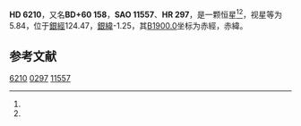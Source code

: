 {{Starbox begin
| name = HD 6210
}}
{{Starbox observe
| epoch = [[J2000.0|J2000.0]]
| constell = {{星座名待查}}<ref name=SIMBAD>{{cite web
 | url=http://simbad.u-strasbg.fr/simbad/sim-id?Ident=HR+297
 | title=Pulsating variable Star
 | publisher=Centre de Données astronomiques de Strasbourg
 | work=SIMBAD
 | accessdate=2012-07-13
 | archive-date=2016-03-15
 | archive-url=https://web.archive.org/web/20160315092059/http://simbad.u-strasbg.fr/simbad/sim-id?Ident=HR+297
 | dead-url=no
 }}</ref><ref name=DATA>{{cite web
 | url=http://vizier.u-strasbg.fr/viz-bin/VizieR-5?-out.add=.&-source=5050&-corr=PK=HR&-out.max=9999&HR=297
 | title=VizieR Detailed Page
 | accessdate=2012-07-13
 | archive-date=2016-03-05
 | archive-url=https://web.archive.org/web/20160305231325/http://vizier.u-strasbg.fr/viz-bin/VizieR-5?-out.add=.&-source=5050&-corr=PK=HR&-out.max=9999&HR=297
 | dead-url=no
 }}</ref>
| 星官 = 
| ra = {{RA|1|4|19.6}}<ref name=SIMBAD /><ref name=DATA />
| dec = {{DEC|+61|34|49}}<ref name=SIMBAD /><ref name=DATA />
| appmag_v = 5.84<ref name=SIMBAD /><ref name=DATA />
}}
{{Starbox character
| class = F6V<ref name=SIMBAD /><ref name=DATA />
| b-v = 0.54<ref name=SIMBAD /><ref name=DATA />
| u-b = 0.11<ref name=SIMBAD /><ref name=DATA />
| r-i = <ref name=SIMBAD /><ref name=DATA />
| variable = 
}}
{{Starbox astrometry
| radial_v = 0.11
| prop_mo_ra = -16
| parallax = 
| p_error = 
}}
{{Starbox catalog
| names =BD+60 158，[[SAO星表|SAO]] 11557，[[HD星表|HD]] 6210，[[HR星表|HR]] 297}}
{{Starbox reference |Simbad=HR+297}}
{{Starbox end}}

'''HD 6210'''，又名'''BD+60 158'''，'''SAO 11557'''、'''HR 297'''，是一颗恒星<ref name=SIMBAD /><ref name=DATA />，视星等为5.84，位于[[銀道座標系|銀經]]124.47，[[銀道座標系|銀緯]]-1.25，其[[B1900.0|B1900.0]]坐标为赤經{{RA|0|58|8.7}}，赤緯{{DEC|+61|-1.25|38}}。

== 参考文献 ==
{{reflist}}

{{star-stub}}

[[Category:HD和HDE天體|6210]]
[[Category:HR天體|0297]]
[[Category:SAO天體|11557]]
